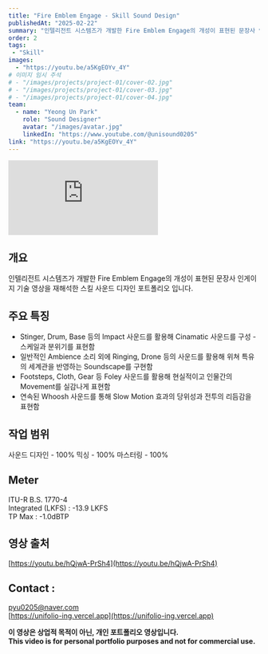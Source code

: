 ```yaml
---
title: "Fire Emblem Engage - Skill Sound Design"
publishedAt: "2025-02-22"
summary: "인텔리전트 시스템즈가 개발한 Fire Emblem Engage의 개성이 표현된 문장사 인게이지 기술 영상을 재해석한 스킬 사운드 디자인 포트폴리오 입니다."
order: 2
tags:
 - "Skill"
images:
  - "https://youtu.be/a5KgEOYv_4Y"
# 이미지 임시 주석
# - "/images/projects/project-01/cover-02.jpg"
# - "/images/projects/project-01/cover-03.jpg"
# - "/images/projects/project-01/cover-04.jpg"
team:
  - name: "Yeong Un Park"
    role: "Sound Designer"
    avatar: "/images/avatar.jpg"
    linkedIn: "https://www.youtube.com/@unisound0205"
link: "https://youtu.be/a5KgEOYv_4Y"
---
```


<div style={{ position: "relative", paddingBottom: "56.25%", height: 0, overflow: "hidden" }}>
  <iframe
    src="https://www.youtube.com/embed/a5KgEOYv_4Y?si=JQOIxzpjOSnUkte0"
    style={{
      position: "absolute",
      top: 0,
      left: 0,
      width: "100%",
      height: "100%",
    }}
    frameborder="0"
    allow="accelerometer; autoplay; clipboard-write; encrypted-media; gyroscope; picture-in-picture"
    allowfullscreen
  ></iframe>
</div>

## 개요
인텔리전트 시스템즈가 개발한 Fire Emblem Engage의 개성이 표현된 문장사 인게이지 기술 영상을 재해석한 스킬 사운드 디자인 포트폴리오 입니다.

## 주요 특징
- Stinger, Drum, Base 등의 Impact 사운드를 활용해 Cinamatic 사운드를 구성 - 스케일과 분위기를 표현함
- 일반적인 Ambience 소리 외에 Ringing, Drone 등의 사운드를 활용해 위쳐 특유의 세계관을 반영하는 Soundscape를 구현함
- Footsteps, Cloth, Gear 등 Foley 사운드를 활용해 현실적이고 인물간의 Movement를 실감나게 표현함
- 연속된 Whoosh 사운드를 통해 Slow Motion 효과의 당위성과 전투의 리듬감을 표현함

## 작업 범위
사운드 디자인 - 100%
믹싱 - 100%
마스터링 - 100%

## Meter
ITU-R B.S. 1770-4<br/>
Integrated (LKFS) : -13.9 LKFS<br/>
TP Max : -1.0dBTP

## 영상 출처
[https://youtu.be/hQjwA-PrSh4](https://youtu.be/hQjwA-PrSh4)

## Contact :
pyu0205@naver.com<br/>
[https://unifolio-ing.vercel.app](https://unifolio-ing.vercel.app)


**이 영상은 상업적 목적이 아닌, 개인 포트폴리오 영상입니다.**<br/>
**This video is for personal portfolio purposes and not for commercial use.**
